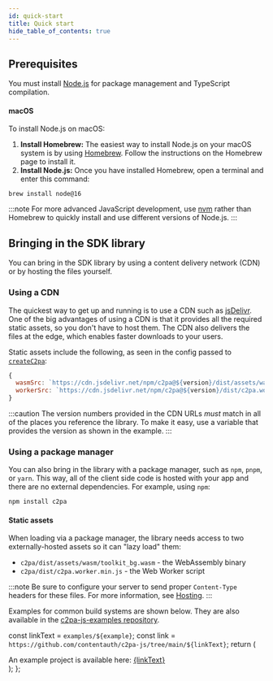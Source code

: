 ```yaml
---
id: quick-start
title: Quick start
hide_table_of_contents: true
---
```



## Prerequisites

You must install [Node.js](https://nodejs.org/) for package management and TypeScript compilation.

#### macOS

To install Node.js on macOS:

1. **Install Homebrew:** The easiest way to install Node.js on your macOS system is by using [Homebrew](https://brew.sh/). Follow the instructions on the Homebrew page to install it.
1. **Install Node.js:** Once you have installed Homebrew, open a terminal and enter this command:

```
brew install node@16
```

:::note
For more advanced JavaScript development, use [nvm](https://github.com/nvm-sh/nvm) rather than Homebrew to quickly install and use different versions of Node.js.
:::

## Bringing in the SDK library

You can bring in the SDK library by using a content delivery network (CDN) or by hosting the files yourself.

### Using a CDN

The quickest way to get up and running is to use a CDN such as [jsDelivr](https://www.jsdelivr.com/). One of the big advantages of using a CDN is that it provides all the required static assets, so you don't have to host them. The CDN also delivers the files at the edge, which enables faster downloads to your users.

Static assets include the following, as seen in the config passed to [`createC2pa`](../../js-sdk/api/c2pa.createc2pa):

```js
{
  wasmSrc: `https://cdn.jsdelivr.net/npm/c2pa@${version}/dist/assets/wasm/toolkit_bg.wasm`,
  workerSrc: `https://cdn.jsdelivr.net/npm/c2pa@${version}/dist/c2pa.worker.min.js`,
}
```

:::caution
The version numbers provided in the CDN URLs _must_ match in all of the places you reference the
library. To make it easy, use a variable that provides the version as shown in the example.
:::

<Sandbox file="/examples/cdn/main.ts" displayType="preview" />

### Using a package manager

You can also bring in the library with a package manager, such as `npm`, `pnpm`, or `yarn`. This way, all of the client side code is hosted with your app and there are no external dependencies. For example, using `npm`:

```bash
npm install c2pa
```

#### Static assets

When loading via a package manager, the library needs access to two externally-hosted assets so it can "lazy load" them:

- `c2pa/dist/assets/wasm/toolkit_bg.wasm` - the WebAssembly binary
- `c2pa/dist/c2pa.worker.min.js` - the Web Worker script

:::note
Be sure to configure your server to send proper `Content-Type` headers for these files. For more information, see [Hosting](../guides/hosting).
:::

Examples for common build systems are shown below. They are also available in the [c2pa-js-examples repository](https://github.com/contentauth/c2pa-js-examples).

  const linkText = `examples/${example}`;
  const link = `https://github.com/contentauth/c2pa-js/tree/main/${linkText}`;
  return (
    <div className="example-link">
      An example project is available here: <a href={link}>{linkText}</a>
    </div>
  );
};

<Tabs lazy>
  <TabItem value="vite" label="Vite" default>
    <Sandbox file="/examples/quick-start/main.ts" />
  </TabItem>
  <TabItem value="rollup" label="Rollup">
    <Sandbox example="minimal-ts-rollup" file="/src/main.ts" browserPath="/" />
  </TabItem>
  <TabItem value="webpack" label="Webpack">
    <Sandbox example="minimal-ts-webpack" file="/src/main.ts" browserPath="/" />
  </TabItem>
</Tabs>
